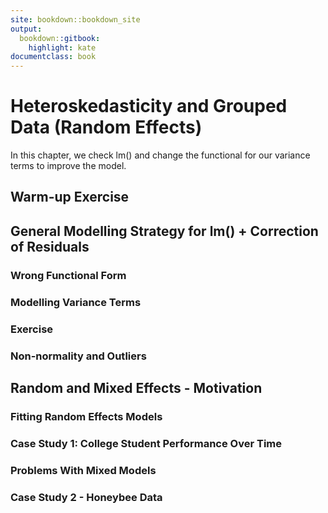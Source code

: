 ```yaml
--- 
site: bookdown::bookdown_site
output: 
  bookdown::gitbook:
    highlight: kate
documentclass: book
---
```



# Heteroskedasticity and Grouped Data (Random Effects) {#heteroskedasticity}

```{=html}
<!-- Put this here (right after the first markdown headline) and only here for each document! -->
<script src="./scripts/multipleChoice.js"></script>
```

In this chapter, we check lm() and change the functional for our variance terms to improve the model.


## Warm-up Exercise




## General Modelling Strategy for lm() + Correction of Residuals




### Wrong Functional Form




### Modelling Variance Terms




### Exercise




### Non-normality and Outliers




## Random and Mixed Effects - Motivation




### Fitting Random Effects Models




### Case Study 1: College Student Performance Over Time




### Problems With Mixed Models




### Case Study 2 - Honeybee Data




